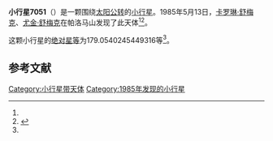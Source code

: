 {{Infobox planet
| bgcolour = #FFFFC0
| name = 7051 Sean
| symbol = 
| image = 
| caption = 
| discovery = yes
| discovery_ref = 
| discoverer = [[卡罗琳·舒梅克|卡罗琳·舒梅克]]、[[尤金·舒梅克|尤金·舒梅克]]
| discovery_site = [[帕洛马山|帕洛马山]] 
| discovered = 1985年5月13日
| designations = yes
| mp_name = 
| named_after = 
| alt_names = 1985 JY/ 1979 GR / 1979 HN3 / 1990 DJ1
| mp_category = [[外小行星带|外小行星带]]
| orbit_ref = <ref name="a">[http://ssd.jpl.nasa.gov/sbdb.cgi?sstr=7051 7051 Sean] {{Wayback|url=http://ssd.jpl.nasa.gov/sbdb.cgi?sstr=7051 |date=20201124022944 }}，小行星數據庫瀏覽器（JPL Small-Body Database Browser）－[[美国国家航空航天局|美国国家航空航天局]]喷气推进实验室</ref>
| epoch = 2456400.5 (2013年4月18日更新)
| aphelion = {{convert|3.601449697888283|AU|km|3|abbr=on|lk=out}}
| perihelion = {{convert|2.875168264794721|AU|km|3|abbr=on}}
| semimajor = {{convert|3.238308981341502|AU|km|3|abbr=on}}
| eccentricity = 0.112138996
| period = 2128.510777 [[日|日]]<br />5.83[[儒略年|儒略年]]
| avg_speed = 
| inclination = 3.120009643406396
| asc_node = 57.378955102895
| mean_anomaly = 
| arg_peri = 179.0540245449316
| satellites = 
| physical_characteristics = yes
| dimensions = 
| mass = 
| density = 
| surface_grav = 
| escape_velocity = 
| sidereal_day = 
| axial_tilt = 
| pole_ecliptic_lat = 
| pole_ecliptic_lon = 
| albedo = 
| temperatures= 
| temp_name1 = 
| mean_temp_1 = 
| max_temp_1 = 
| temp_name2 = 
| max_temp_2 = 
| spectral_type = 
| abs_magnitude = 179.0540245449316
}}

'''小行星7051'''（{{lang-en|7051 Sean}}）是一颗围绕[[太阳|太阳]][[公转|公转]]的[[小行星|小行星]]。1985年5月13日，[[卡罗琳·舒梅克|卡罗琳·舒梅克]]、[[尤金·舒梅克|尤金·舒梅克]]在帕洛马山发现了此天体<ref name="a" /><ref>{{cite news|title=小行星列表|url=http://cfa-www.harvard.edu/iau/lists/NumberedMPs.txt|accessdate=2013-07-08|newspaper=哈佛大学|archive-date=2008-05-17|archive-url=https://web.archive.org/web/20080517010638/http://cfa-www.harvard.edu/iau/lists/NumberedMPs.txt|dead-url=no}}</ref>。

这颗小行星的[[绝对星等|绝对星等]]为179.0540245449316等<ref name="a" />。

==参考文献==
{{reflist}}
{{Minor Planet Number|[[小行星7050|小行星7050]]|[[小行星7052|小行星7052]]}}

{{小天体}}

[[Category:小行星带天体|Category:小行星带天体]]
[[Category:1985年发现的小行星|Category:1985年发现的小行星]]

{{asteroid-stub}}